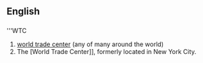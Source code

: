 ==English==
==={{initialism}}===
'''WTC
# [[world trade center]] (any of many around the world)
# The [World Trade Center]], formerly located in New York City.